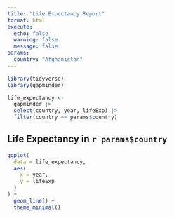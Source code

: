 ```yaml
---
title: "Life Expectancy Report"
format: html
execute: 
  echo: false
  warning: false
  message: false
params:
  country: "Afghanistan"
---
```


```r
library(tidyverse)
library(gapminder)
```

```r
life_expectancy <-
  gapminder |>
  select(country, year, lifeExp) |> 
  filter(country == params$country)
```

## Life Expectancy in `r params$country`

```r
ggplot(
  data = life_expectancy,
  aes(
    x = year,
    y = lifeExp
  )
) +
  geom_line() +
  theme_minimal()
```
